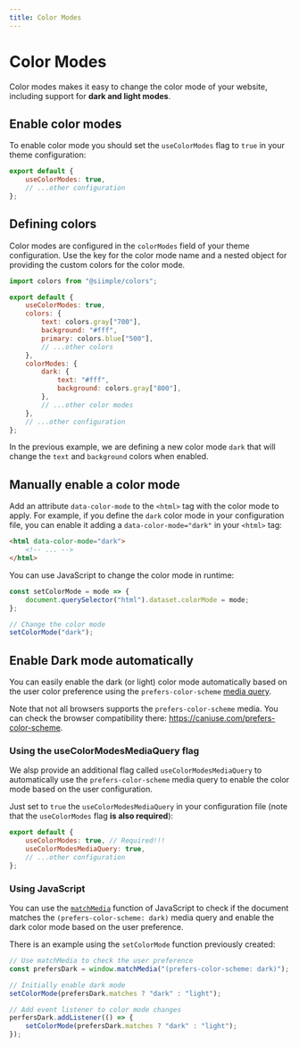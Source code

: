 ```yaml
---
title: Color Modes
---
```


# Color Modes

Color modes makes it easy to change the color mode of your website, including support for **dark and light modes**.

## Enable color modes

To enable color mode you should set the `useColorModes` flag to `true` in your theme configuration:

```js
export default {
    useColorModes: true,
    // ...other configuration
};
```

## Defining colors

Color modes are configured in the `colorModes` field of your theme configuration. Use the key for the color mode name and a nested object for providing the custom colors for the color mode.

```js
import colors from "@siimple/colors";

export default {
    useColorModes: true,
    colors: {
        text: colors.gray["700"],
        background: "#fff",
        primary: colors.blue["500"],
        // ...other colors
    },
    colorModes: {
        dark: {
            text: "#fff",
            background: colors.gray["800"],
        },
        // ...other color modes
    },
    // ...other configuration
};
```

In the previous example, we are defining a new color mode `dark` that will change the `text` and `background` colors when enabled.

## Manually enable a color mode

Add an attribute `data-color-mode` to the `<html>` tag with the color mode to apply. For example, if you define the `dark` color mode in your configuration file, you can enable it adding a `data-color-mode="dark"` in your `<html>` tag:

```html
<html data-color-mode="dark">
    <!-- ... -->
</html>
```

You can use JavaScript to change the color mode in runtime:

```js
const setColorMode = mode => {
    document.querySelector("html").dataset.colorMode = mode;
};

// Change the color mode
setColorMode("dark");
```

## Enable Dark mode automatically

You can easily enable the dark (or light) color mode automatically based on the user color preference using the `prefers-color-scheme` [media query](https://developer.mozilla.org/en-US/docs/Web/CSS/@media/prefers-color-scheme).

Note that not all browsers supports the `prefers-color-scheme` media. You can check the browser compatibility there: https://caniuse.com/prefers-color-scheme.

### Using the useColorModesMediaQuery flag

We alsp provide an additional flag called `useColorModesMediaQuery` to automatically use the `prefers-color-scheme` media query to enable the color mode based on the user configuration. 

Just set to `true` the `useColorModesMediaQuery` in your configuration file (note that the `useColorModes` flag **is also required**):

```js
export default {
    useColorModes: true, // Required!!!
    useColorModesMediaQuery: true,
    // ...other configuration
};
```

### Using JavaScript

You can use the [`matchMedia`](https://developer.mozilla.org/en-US/docs/Web/API/Window/matchMedia) function of JavaScript to check if the document matches the `(prefers-color-scheme: dark)` media query and enable the dark color mode based on the user preference.

There is an example using the `setColorMode` function previously created:

```js
// Use matchMedia to check the user preference
const prefersDark = window.matchMedia("(prefers-color-scheme: dark)");

// Initially enable dark mode
setColorMode(prefersDark.matches ? "dark" : "light");

// Add event listener to color mode changes
perfersDark.addListener(() => {
    setColorMode(prefersDark.matches ? "dark" : "light");
});
```
